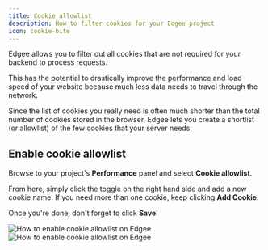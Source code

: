 ```yaml
---
title: Cookie allowlist
description: How to filter cookies for your Edgee project
icon: cookie-bite
---
```



<EdgeeSdk />

Edgee allows you to filter out all cookies that are not required for your backend to process requests.

This has the potential to drastically improve the performance and load speed of your website
because much less data needs to travel through the network.

Since the list of cookies you really need is often much shorter than the total number of cookies stored in the browser,
Edgee lets you create a shortlist (or allowlist) of the few cookies that your server needs.

## Enable cookie allowlist

Browse to your project's **Performance** panel and select **Cookie allowlist**.

From here, simply click the toggle on the right hand side and add a new cookie name.
If you need more than one cookie, keep clicking **Add Cookie**.

Once you're done, don't forget to click **Save**!


<Frame caption="How to enable cookie allowlist. Click on the image to zoom in.">
    <img
        className="block dark:hidden"
        src="/images/cookie-filtering.png"
        alt="How to enable cookie allowlist on Edgee"
        dark:hidden
    />
    <img
        className="hidden dark:block"
        src="/images/cookie-filtering-dark.png"
        alt="How to enable cookie allowlist on Edgee"
    />
</Frame>
